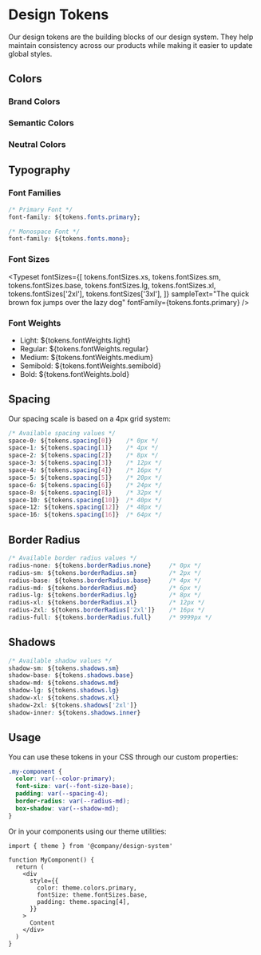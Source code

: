 
<Meta title="Documentation/Design Tokens" />

# Design Tokens

Our design tokens are the building blocks of our design system. They help maintain consistency across our products while making it easier to update global styles.

## Colors

### Brand Colors

<ColorPalette>
  <ColorItem 
    title="Primary" 
    subtitle="Brand primary color"
    colors={{ 
      base: tokens.colors.primary,
      light: tokens.colors.primaryLight,
      dark: tokens.colors.primaryDark,
    }} 
  />
  <ColorItem 
    title="Secondary" 
    subtitle="Brand secondary color"
    colors={{ 
      base: tokens.colors.secondary,
      light: tokens.colors.secondaryLight,
      dark: tokens.colors.secondaryDark,
    }} 
  />
</ColorPalette>

### Semantic Colors

<ColorPalette>
  <ColorItem 
    title="Success" 
    subtitle="For positive actions and states"
    colors={{ 
      base: tokens.colors.success,
      light: tokens.colors.successLight,
      dark: tokens.colors.successDark,
    }} 
  />
  <ColorItem 
    title="Warning" 
    subtitle="For cautionary messages"
    colors={{ 
      base: tokens.colors.warning,
      light: tokens.colors.warningLight,
      dark: tokens.colors.warningDark,
    }} 
  />
  <ColorItem 
    title="Error" 
    subtitle="For error states"
    colors={{ 
      base: tokens.colors.error,
      light: tokens.colors.errorLight,
      dark: tokens.colors.errorDark,
    }} 
  />
</ColorPalette>

### Neutral Colors

<ColorPalette>
  <ColorItem 
    title="Gray" 
    subtitle="For text and borders"
    colors={{ 
      50: tokens.colors.gray[50],
      100: tokens.colors.gray[100],
      200: tokens.colors.gray[200],
      300: tokens.colors.gray[300],
      400: tokens.colors.gray[400],
      500: tokens.colors.gray[500],
      600: tokens.colors.gray[600],
      700: tokens.colors.gray[700],
      800: tokens.colors.gray[800],
      900: tokens.colors.gray[900],
    }} 
  />
</ColorPalette>

## Typography

### Font Families

```css
/* Primary Font */
font-family: ${tokens.fonts.primary};

/* Monospace Font */
font-family: ${tokens.fonts.mono};
```

### Font Sizes

<Typeset 
  fontSizes={[
    tokens.fontSizes.xs,
    tokens.fontSizes.sm,
    tokens.fontSizes.base,
    tokens.fontSizes.lg,
    tokens.fontSizes.xl,
    tokens.fontSizes['2xl'],
    tokens.fontSizes['3xl'],
  ]}
  sampleText="The quick brown fox jumps over the lazy dog"
  fontFamily={tokens.fonts.primary}
/>

### Font Weights

- Light: ${tokens.fontWeights.light}
- Regular: ${tokens.fontWeights.regular}
- Medium: ${tokens.fontWeights.medium}
- Semibold: ${tokens.fontWeights.semibold}
- Bold: ${tokens.fontWeights.bold}

## Spacing

Our spacing scale is based on a 4px grid system:

```css
/* Available spacing values */
space-0: ${tokens.spacing[0]}    /* 0px */
space-1: ${tokens.spacing[1]}    /* 4px */
space-2: ${tokens.spacing[2]}    /* 8px */
space-3: ${tokens.spacing[3]}    /* 12px */
space-4: ${tokens.spacing[4]}    /* 16px */
space-5: ${tokens.spacing[5]}    /* 20px */
space-6: ${tokens.spacing[6]}    /* 24px */
space-8: ${tokens.spacing[8]}    /* 32px */
space-10: ${tokens.spacing[10]}  /* 40px */
space-12: ${tokens.spacing[12]}  /* 48px */
space-16: ${tokens.spacing[16]}  /* 64px */
```

## Border Radius

```css
/* Available border radius values */
radius-none: ${tokens.borderRadius.none}     /* 0px */
radius-sm: ${tokens.borderRadius.sm}         /* 2px */
radius-base: ${tokens.borderRadius.base}     /* 4px */
radius-md: ${tokens.borderRadius.md}         /* 6px */
radius-lg: ${tokens.borderRadius.lg}         /* 8px */
radius-xl: ${tokens.borderRadius.xl}         /* 12px */
radius-2xl: ${tokens.borderRadius['2xl']}    /* 16px */
radius-full: ${tokens.borderRadius.full}     /* 9999px */
```

## Shadows

```css
/* Available shadow values */
shadow-sm: ${tokens.shadows.sm}
shadow-base: ${tokens.shadows.base}
shadow-md: ${tokens.shadows.md}
shadow-lg: ${tokens.shadows.lg}
shadow-xl: ${tokens.shadows.xl}
shadow-2xl: ${tokens.shadows['2xl']}
shadow-inner: ${tokens.shadows.inner}
```

## Usage

You can use these tokens in your CSS through our custom properties:

```css
.my-component {
  color: var(--color-primary);
  font-size: var(--font-size-base);
  padding: var(--spacing-4);
  border-radius: var(--radius-md);
  box-shadow: var(--shadow-md);
}
```

Or in your components using our theme utilities:

```tsx
import { theme } from '@company/design-system'

function MyComponent() {
  return (
    <div
      style={{
        color: theme.colors.primary,
        fontSize: theme.fontSizes.base,
        padding: theme.spacing[4],
      }}
    >
      Content
    </div>
  )
}
``` 